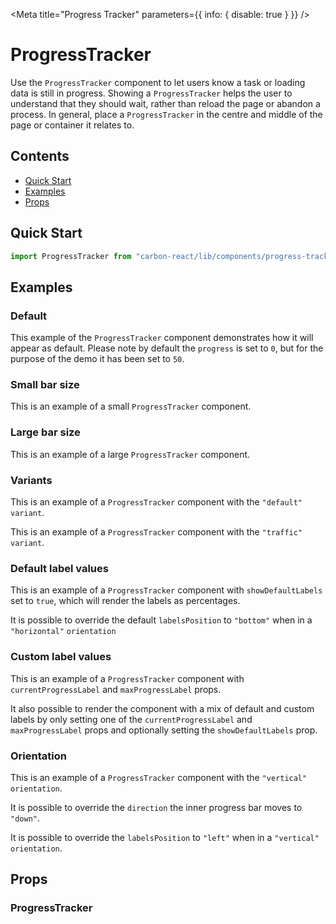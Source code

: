 
<Meta
  title="Progress Tracker"
  parameters={{ info: { disable: true } }}
/>

# ProgressTracker

Use the `ProgressTracker` component to let users know a task or loading data is still in progress.
Showing a `ProgressTracker` helps the user to understand that they should wait, rather than reload the page or abandon a process.
In general, place a `ProgressTracker` in the centre and middle of the page or container it relates to.

## Contents

- [Quick Start](#quick-start)
- [Examples](#examples)
- [Props](#props)

## Quick Start

```javascript
import ProgressTracker from "carbon-react/lib/components/progress-tracker";
```

## Examples

### Default

This example of the `ProgressTracker` component demonstrates how it will appear as default. Please note by default the 
`progress` is set to `0`, but for the purpose of the demo it has been set to `50`.

<Preview>
  <Story name="default">
    <div style={{ display: "flex", justifyContent: "space-around" }}>
      <ProgressTracker progress={50} />
    </div>
  </Story>
</Preview>

### Small bar size

This is an example of a small `ProgressTracker` component.

<Preview>
  <Story name="size - small">
    <div style={{ display: "flex", justifyContent: "space-around" }}>
      <ProgressTracker size="small" progress={50} />
    </div>
  </Story>
</Preview>

### Large bar size

This is an example of a large `ProgressTracker` component.

<Preview>
  <Story name="size - large">
    <div style={{ display: "flex", justifyContent: "space-around" }}>
      <ProgressTracker size="large" progress={50} />
    </div>
  </Story>
</Preview>

### Variants

This is an example of a `ProgressTracker` component with the `"default"` `variant`.

<Preview>
  <Story name="variant - default">
    <div style={{ display: "flex", flexDirection: "column", alignItems: "center" }}>
      <ProgressTracker size="large" progress={15} variant="default" />
      <ProgressTracker size="large" mt={2} progress={50} variant="default" />
      <ProgressTracker size="large" mt={2} progress={100} variant="default" />
    </div>
  </Story>
</Preview>

This is an example of a `ProgressTracker` component with the `"traffic"` `variant`.

<Preview>
  <Story name="variant - traffic">
    <div style={{ display: "flex", flexDirection: "column", alignItems: "center" }}>
      <ProgressTracker size="large" progress={15} variant="traffic" />
      <ProgressTracker size="large" mt={2} progress={50} variant="traffic" />
      <ProgressTracker size="large" mt={2} progress={100} variant="traffic" />
    </div>
  </Story>
</Preview>

### Default label values

This is an example of a `ProgressTracker` component with `showDefaultLabels` set to `true`, which will render the labels as 
percentages.

<Preview>
  <Story name="default label value">
    <div style={{ display: "flex", flexDirection: "column", alignItems: "center" }}>
      <ProgressTracker progress={15} showDefaultLabels />
      <ProgressTracker mt={2} progress={50} showDefaultLabels />
      <ProgressTracker mt={2} progress={100} showDefaultLabels />
    </div>
  </Story>
</Preview>

It is possible to override the default `labelsPosition` to `"bottom"` when in a `"horizontal"` `orientation`

<Preview>
  <Story name="default label value - labelsPosition bottom">
    <div style={{ display: "flex", flexDirection: "column", alignItems: "center" }}>
      <ProgressTracker labelsPosition="bottom" progress={15} showDefaultLabels />
      <ProgressTracker mt={2} labelsPosition="bottom" progress={50} showDefaultLabels />
      <ProgressTracker mt={2} labelsPosition="bottom" progress={100} showDefaultLabels />
    </div>
  </Story>
</Preview>

### Custom label values

This is an example of a `ProgressTracker` component with `currentProgressLabel` and `maxProgressLabel` props.

<Preview>
  <Story name="custom label values">
    <div style={{ display: "flex", flexDirection: "column", alignItems: "center" }}>
      <ProgressTracker
        progress={15}
        currentProgressLabel="$50"
        maxProgressLabel="$200"
      />
      <ProgressTracker
        mt={2}
        progress={50}
        currentProgressLabel="$100"
        maxProgressLabel="$200"
      />
      <ProgressTracker
        mt={2}
        progress={100}
        currentProgressLabel="$200"
        maxProgressLabel="$200"
      />
    </div>
  </Story>
</Preview>

It also possible to render the component with a mix of default and custom labels by only setting one of the `currentProgressLabel` 
and `maxProgressLabel` props and optionally setting the `showDefaultLabels` prop.

<Preview>
  <Story name="default and custom label values">
    <div style={{ display: "flex", flexDirection: "column", alignItems: "center" }}>
      <ProgressTracker
        progress={15}
        currentProgressLabel="$50"
      />
      <ProgressTracker
        mt={2}
        progress={50}
        maxProgressLabel="$200"
      />
       <ProgressTracker
        mt={2}
        progress={15}
        showDefaultLabels
        currentProgressLabel="$50"
      />
      <ProgressTracker
        mt={2}
        progress={50}
        showDefaultLabels
        maxProgressLabel="$200"
      />
    </div>
  </Story>
</Preview>

### Orientation

This is an example of a `ProgressTracker` component with the `"vertical"` `orientation`.

<Preview>
  <Story name="orientation vertical">
    <div style={{ display: "flex", justifyContent: "space-between" }}>
      <ProgressTracker orientation="vertical" size="small" progress={15} showDefaultLabels />
      <ProgressTracker orientation="vertical" size="small" progress={50} showDefaultLabels />
      <ProgressTracker orientation="vertical" size="small" progress={100} showDefaultLabels />
      <ProgressTracker orientation="vertical" size="medium" progress={15} showDefaultLabels />
      <ProgressTracker orientation="vertical" size="medium" progress={50} showDefaultLabels />
      <ProgressTracker orientation="vertical" size="medium" progress={100} showDefaultLabels />
      <ProgressTracker orientation="vertical" size="large" progress={15} showDefaultLabels />
      <ProgressTracker orientation="vertical" size="large" progress={50} showDefaultLabels />
      <ProgressTracker orientation="vertical" size="large" progress={100} showDefaultLabels />
    </div>
  </Story>
</Preview>

It is possible to override the `direction` the inner progress bar moves to `"down"`.

<Preview>
  <Story name="orientation vertical - direction down">
    <div style={{ display: "flex", justifyContent: "space-between" }}>
      <ProgressTracker direction="down" orientation="vertical" size="small" progress={15} showDefaultLabels />
      <ProgressTracker direction="down" orientation="vertical" size="small" progress={50} showDefaultLabels />
      <ProgressTracker direction="down" orientation="vertical" size="small" progress={100} showDefaultLabels />
      <ProgressTracker direction="down" orientation="vertical" size="medium" progress={15} showDefaultLabels />
      <ProgressTracker direction="down" orientation="vertical" size="medium" progress={50} showDefaultLabels />
      <ProgressTracker direction="down" orientation="vertical" size="medium" progress={100} showDefaultLabels />
      <ProgressTracker direction="down" orientation="vertical" size="large" progress={15} showDefaultLabels />
      <ProgressTracker direction="down" orientation="vertical" size="large" progress={50} showDefaultLabels />
      <ProgressTracker direction="down" orientation="vertical" size="large" progress={100} showDefaultLabels />
    </div>
  </Story>
</Preview>

It is possible to override the `labelsPosition` to `"left"` when in a `"vertical"` `orientation`.

<Preview>
  <Story name="orientation vertical - labelsPosition left">
    <div style={{ display: "flex", justifyContent: "space-between" }}>
      <ProgressTracker labelsPosition="left" orientation="vertical" size="small" progress={15} showDefaultLabels />
      <ProgressTracker labelsPosition="left" orientation="vertical" size="small" progress={50} showDefaultLabels />
      <ProgressTracker labelsPosition="left" orientation="vertical" size="small" progress={100} showDefaultLabels />
      <ProgressTracker labelsPosition="left" orientation="vertical" size="medium" progress={15} showDefaultLabels />
      <ProgressTracker labelsPosition="left" orientation="vertical" size="medium" progress={50} showDefaultLabels />
      <ProgressTracker labelsPosition="left" orientation="vertical" size="medium" progress={100} showDefaultLabels />
      <ProgressTracker labelsPosition="left" orientation="vertical" size="large" progress={15} showDefaultLabels />
      <ProgressTracker labelsPosition="left" orientation="vertical" size="large" progress={50} showDefaultLabels />
      <ProgressTracker labelsPosition="left" orientation="vertical" size="large" progress={100} showDefaultLabels />
    </div>
  </Story>
</Preview>

## Props

### ProgressTracker

<StyledSystemProps of={ProgressTracker} noHeader margin />
